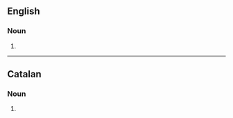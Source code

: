 ==English==

===Noun===
{{head|en|noun form}}

# {{plural of|en|compositor}}

----

==Catalan==

===Noun===
{{head|ca|noun form}}

# {{plural of|ca|compositor}}